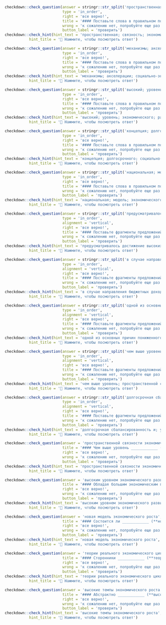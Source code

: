 
```r
checkdown::check_question(answer = stringr::str_split('пространственная; связность; экономической; активности', '; ') |> unlist(), 
                          type = 'in_order',
                          right = 'все верно!',
                          title = '#### Поставьте слова в правильном порядке:',
                          wrong = 'к сожалению нет, попробуйте еще раз...',
                          button_label = 'проверить')
checkdown::check_hint(hint_text = 'пространственная; связность; экономической; активности',
           hint_title = '🔎 Нажмите, чтобы посмотреть ответ')
```

```r
checkdown::check_question(answer = stringr::str_split('механизмы; акселерации; социально-экономического; развития', '; ') |> unlist(), 
                          type = 'in_order',
                          right = 'все верно!',
                          title = '#### Поставьте слова в правильном порядке:',
                          wrong = 'к сожалению нет, попробуйте еще раз...',
                          button_label = 'проверить')
checkdown::check_hint(hint_text = 'механизмы; акселерации; социально-экономического; развития',
           hint_title = '🔎 Нажмите, чтобы посмотреть ответ')
```

```r
checkdown::check_question(answer = stringr::str_split('высокий; уровень; экономического; развития', '; ') |> unlist(), 
                          type = 'in_order',
                          right = 'все верно!',
                          title = '#### Поставьте слова в правильном порядке:',
                          wrong = 'к сожалению нет, попробуйте еще раз...',
                          button_label = 'проверить')
checkdown::check_hint(hint_text = 'высокий; уровень; экономического; развития',
           hint_title = '🔎 Нажмите, чтобы посмотреть ответ')
```

```r
checkdown::check_question(answer = stringr::str_split('концепция; долгосрочного; социально-экономического; развития', '; ') |> unlist(), 
                          type = 'in_order',
                          right = 'все верно!',
                          title = '#### Поставьте слова в правильном порядке:',
                          wrong = 'к сожалению нет, попробуйте еще раз...',
                          button_label = 'проверить')
checkdown::check_hint(hint_text = 'концепция; долгосрочного; социально-экономического; развития',
           hint_title = '🔎 Нажмите, чтобы посмотреть ответ')
```

```r
checkdown::check_question(answer = stringr::str_split('национальная; модель; экономического; роста', '; ') |> unlist(), 
                          type = 'in_order',
                          right = 'все верно!',
                          title = '#### Поставьте слова в правильном порядке:',
                          wrong = 'к сожалению нет, попробуйте еще раз...',
                          button_label = 'проверить')
checkdown::check_hint(hint_text = 'национальная; модель; экономического; роста',
           hint_title = '🔎 Нажмите, чтобы посмотреть ответ')
```

```r
checkdown::check_question(answer = stringr::str_split('предусматривалось достижение высоких темпов экономического; роста за счет перераспределения национального; дохода, повышения нормы накопления при; тесном сотрудничестве государства, национального и иностранного капиталов', '; ') |> unlist(), 
                          type = 'in_order',
                          alignment = 'vertical',
                          right = 'все верно!',
                          title = '#### Поставьте фрагменты предложений в правильном порядке:',
                          wrong = 'к сожалению нет, попробуйте еще раз...',
                          button_label = 'проверить')
checkdown::check_hint(hint_text = 'предусматривалось достижение высоких темпов экономического; роста за счет перераспределения национального; дохода, повышения нормы накопления при; тесном сотрудничестве государства, национального и иностранного капиталов',
           hint_title = '🔎 Нажмите, чтобы посмотреть ответ')
```

```r
checkdown::check_question(answer = stringr::str_split('в случае направления бюджетных доходов; от налогов на выбросы на; инвестиции в долгосрочной перспективе удается; достичь более высоких темпов экономического роста', '; ') |> unlist(), 
                          type = 'in_order',
                          alignment = 'vertical',
                          right = 'все верно!',
                          title = '#### Поставьте фрагменты предложений в правильном порядке:',
                          wrong = 'к сожалению нет, попробуйте еще раз...',
                          button_label = 'проверить')
checkdown::check_hint(hint_text = 'в случае направления бюджетных доходов; от налогов на выбросы на; инвестиции в долгосрочной перспективе удается; достичь более высоких темпов экономического роста',
           hint_title = '🔎 Нажмите, чтобы посмотреть ответ')
```

```r
checkdown::check_question(answer = stringr::str_split('одной из основных причин пониженного уровня экономического развития региона, если этот уровень оценивать по; душевым показателям ВРП, является очень низкая его доля в добавленной стоимости двух крупнейших в; современной экономике видов деятельности - торговли и операций с недвижимостью, аренды и предоставления услуг,; суммарный объем добавленной стоимости которых по России в целом уже превышает аналогичный показатель для всей промышленности', '; ') |> unlist(), 
                          type = 'in_order',
                          alignment = 'vertical',
                          right = 'все верно!',
                          title = '#### Поставьте фрагменты предложений в правильном порядке:',
                          wrong = 'к сожалению нет, попробуйте еще раз...',
                          button_label = 'проверить')
checkdown::check_hint(hint_text = 'одной из основных причин пониженного уровня экономического развития региона, если этот уровень оценивать по; душевым показателям ВРП, является очень низкая его доля в добавленной стоимости двух крупнейших в; современной экономике видов деятельности - торговли и операций с недвижимостью, аренды и предоставления услуг,; суммарный объем добавленной стоимости которых по России в целом уже превышает аналогичный показатель для всей промышленности',
           hint_title = '🔎 Нажмите, чтобы посмотреть ответ')
```

```r
checkdown::check_question(answer = stringr::str_split('чем выше уровень; пространственной связности экономической; активности российских регионов; с соседним территориями, тем больше выигрывают соседи', '; ') |> unlist(), 
                          type = 'in_order',
                          alignment = 'vertical',
                          right = 'все верно!',
                          title = '#### Поставьте фрагменты предложений в правильном порядке:',
                          wrong = 'к сожалению нет, попробуйте еще раз...',
                          button_label = 'проверить')
checkdown::check_hint(hint_text = 'чем выше уровень; пространственной связности экономической; активности российских регионов; с соседним территориями, тем больше выигрывают соседи',
           hint_title = '🔎 Нажмите, чтобы посмотреть ответ')
```

```r
checkdown::check_question(answer = stringr::str_split('долгосрочная сбалансированность и; устойчивость бюджетной системы; — важнейшее условие; формирования новой модели экономического роста', '; ') |> unlist(), 
                          type = 'in_order',
                          alignment = 'vertical',
                          right = 'все верно!',
                          title = '#### Поставьте фрагменты предложений в правильном порядке:',
                          wrong = 'к сожалению нет, попробуйте еще раз...',
                          button_label = 'проверить')
checkdown::check_hint(hint_text = 'долгосрочная сбалансированность и; устойчивость бюджетной системы; — важнейшее условие; формирования новой модели экономического роста',
           hint_title = '🔎 Нажмите, чтобы посмотреть ответ')
```

```r
checkdown::check_question(answer = 'пространственной связности экономической активности', 
                          title = '#### Чем выше уровень ____________ (**пространственный, связность, экономический, активность**) российских регионов с соседним территориями, тем больше выигрывают соседи.',
                          right = 'все верно!', 
                          wrong = 'к сожалению нет, попробуйте еще раз...',
                          button_label = 'проверить')
checkdown::check_hint(hint_text = 'пространственной связности экономической активности',
           hint_title = '🔎 Нажмите, чтобы посмотреть ответ')                          
```

```r
checkdown::check_question(answer = 'высоким уровнем экономического развития', 
                          title = '#### Обладая большим экономическим потенциалом и довольно ____________ (**высокий, уровень, экономический, развитие**), Бразилия входит в число новых индустриализующихся стран.',
                          right = 'все верно!', 
                          wrong = 'к сожалению нет, попробуйте еще раз...',
                          button_label = 'проверить')
checkdown::check_hint(hint_text = 'высоким уровнем экономического развития',
           hint_title = '🔎 Нажмите, чтобы посмотреть ответ')                          
```

```r
checkdown::check_question(answer = 'новая модель экономического роста', 
                          title = '#### Состоится ли ____________ (**новый, модель, экономический, рост**) в России?',
                          right = 'все верно!', 
                          wrong = 'к сожалению нет, попробуйте еще раз...',
                          button_label = 'проверить')
checkdown::check_hint(hint_text = 'новая модель экономического роста',
           hint_title = '🔎 Нажмите, чтобы посмотреть ответ')                          
```

```r
checkdown::check_question(answer = 'теории реального экономического цикла', 
                          title = '#### Сторонники ____________ (**теория, реальный, экономический, цикл**), напротив, считают, что возможности государства в этой области ограничены, а если они и есть, то лучше их не использовать.',
                          right = 'все верно!', 
                          wrong = 'к сожалению нет, попробуйте еще раз...',
                          button_label = 'проверить')
checkdown::check_hint(hint_text = 'теории реального экономического цикла',
           hint_title = '🔎 Нажмите, чтобы посмотреть ответ')                          
```

```r
checkdown::check_question(answer = 'высокие темпы экономического роста', 
                          title = '#### Абстрактно ____________ (**высокий, темп, экономический, рост**) сами по себе не являются гарантией того, что общество получит экономику, способную решить проблему обеспечения качества жизни населения, параметры которого соответствуют общественным представлениям о необходимом уровне такого качества.',
                          right = 'все верно!', 
                          wrong = 'к сожалению нет, попробуйте еще раз...',
                          button_label = 'проверить')
checkdown::check_hint(hint_text = 'высокие темпы экономического роста',
           hint_title = '🔎 Нажмите, чтобы посмотреть ответ')                          
```
